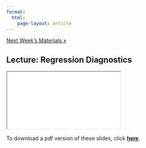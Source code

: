 ```yaml
---
format: 
  html:
    page-layout: article
---
```


<div class = "prev-next-container">
<a class="prev-next" href="11-lecture-page.html">Next Week's Materials &raquo;</a>
</div>

## Lecture: Regression Diagnostics

<iframe src="10-lecture-slides.html" name="10-lecture-slides"></iframe>

To download a pdf version of these slides, click <a href="10-lecture-slides.pdf" download target="_blank" rel="noopener noreferrer"><strong>here</strong></a>.




